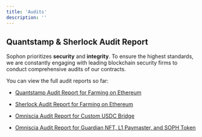 ```yaml
---
title: 'Audits'
description: ''
---
```


## Quantstamp & Sherlock Audit Report

Sophon prioritizes **security** and **integrity**. To ensure the highest standards, we are constantly engaging with leading blockchain security firms to conduct comprehensive audits of our contracts.

You can view the full audit reports so far:

* [Quantstamp Audit Report for Farming on Ethereum](https://github.com/sophon-org/audits/blob/main/Quantstamp%20-%20Sophon%20Farming%20Final%20Report.pdf)

* [Sherlock Audit Report for Farming on Ethereum](https://github.com/sophon-org/audits/blob/main/Sherlock%20-%20sophon-farming-contracts-audit-report-1718619027.pdf)

* [Omniscia Audit Report for Custom USDC Bridge](https://github.com/sophon-org/audits/blob/main/Omniscia%20-%20Security%20Review%20-%2011_20_2024.pdf)

* [Omniscia Audit Report for Guardian NFT, L1 Paymaster, and SOPH Token](https://github.com/sophon-org/audits/blob/main/Omniscia%20-%20Security%20Review%20-%2011_01_2024.pdf)